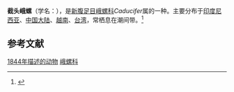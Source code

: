 {{Speciesbox
| taxon = Caducifer truncata
| binomial_authority = (Hinds, 1844)
}}
'''截头峨螺'''（学名：''{{lang|la|Caducifer truncata}}''），是[[新腹足目|新腹足目]][[峨螺科|峨螺科]]''Caducifer''属的一种。主要分布于[[印度尼西亚|印度尼西亚]]、[[中国大陆|中国大陆]]、[[越南|越南]]、[[台湾|台湾]]，常栖息在潮间带。<ref>{{cite web|url=http://shell.sinica.edu.tw/chinese/shellbase_detail.php?science_no=1105|title=国际贝库：截头峨螺|publisher=台湾贝类资料库|accessdate=2009-08-11|archive-date=2016-03-04|archive-url=https://web.archive.org/web/20160304111506/http://shell.sinica.edu.tw/chinese/shellbase_detail.php?science_no=1105|dead-url=no}}</ref>

== 参考文献 ==
{{reflist}}
{{Taxonbar|from=Q5016626}}
[[Category:_1844年描述的动物|1844年描述的动物]]
[[Category:峨螺科|峨螺科]]